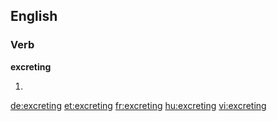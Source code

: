 ==English==

===Verb===
'''excreting'''

# {{present participle of|excrete}}

[[de:excreting]]
[[et:excreting]]
[[fr:excreting]]
[[hu:excreting]]
[[vi:excreting]]